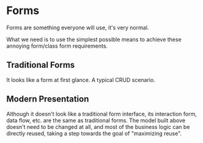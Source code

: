 
# Forms

Forms are something everyone will use, it's very normal.

What we need is to use the simplest possible means to achieve these annoying form/class form requirements.


## Traditional Forms

It looks like a form at first glance. A typical CRUD scenario.

<FormDemoClassic />


## Modern Presentation

Although it doesn't look like a traditional form interface, its interaction form, data flow, etc. are the same as traditional forms. The model built above doesn't need to be changed at all, and most of the business logic can be directly reused, taking a step towards the goal of "maximizing reuse".

<FormDemoModern />